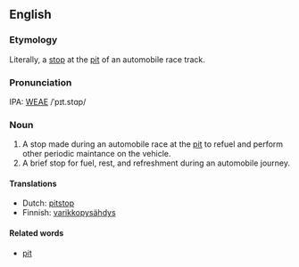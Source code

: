 ==English==

===Etymology===
Literally, a [[stop]] at the [[pit]] of an automobile race track.

===Pronunciation===
IPA: [[WEAE]] /ˈpɪt.stɑp/

===Noun===
# A stop made during an automobile race at the [[pit]] to refuel and perform other periodic maintance on the vehicle.
# A brief stop for fuel, rest, and refreshment during an automobile journey.

====Translations====

* Dutch: [[pitstop]]
* Finnish: [[varikkopysähdys]]

====Related words====

* [[pit]]